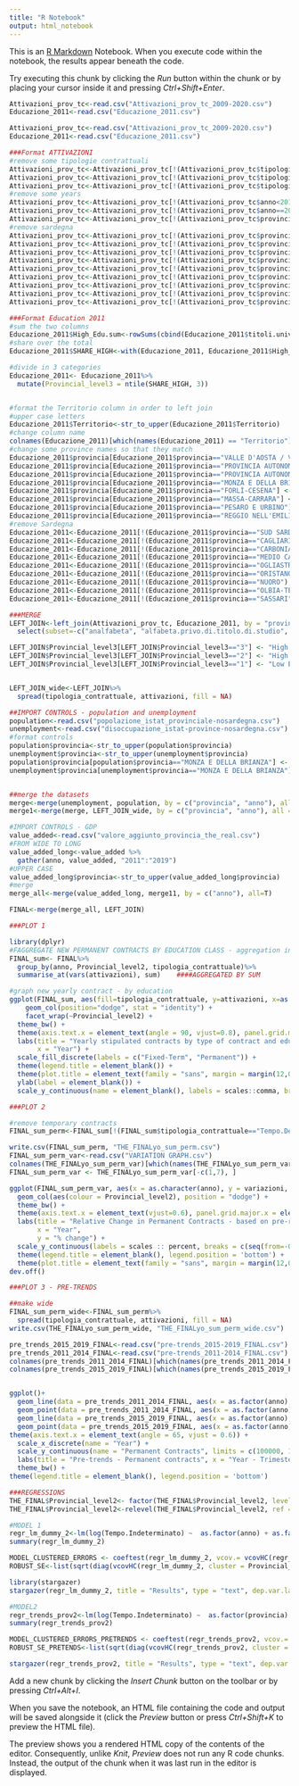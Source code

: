 ```yaml
---
title: "R Notebook"
output: html_notebook
---
```


This is an [R Markdown](http://rmarkdown.rstudio.com) Notebook. When you execute code within the notebook, the results appear beneath the code. 

Try executing this chunk by clicking the *Run* button within the chunk or by placing your cursor inside it and pressing *Ctrl+Shift+Enter*. 

```r
Attivazioni_prov_tc<-read.csv("Attivazioni_prov_tc_2009-2020.csv")
Educazione_2011<-read.csv("Educazione_2011.csv")
```

```r
Attivazioni_prov_tc<-read.csv("Attivazioni_prov_tc_2009-2020.csv")
Educazione_2011<-read.csv("Educazione_2011.csv")
```


```r
###Format ATTIVAZIONI
#remove some tipologie contrattuali
Attivazioni_prov_tc<-Attivazioni_prov_tc[!(Attivazioni_prov_tc$tipologia_contrattuale=="Altro"),]
Attivazioni_prov_tc<-Attivazioni_prov_tc[!(Attivazioni_prov_tc$tipologia_contrattuale=="Apprendistato"),]
Attivazioni_prov_tc<-Attivazioni_prov_tc[!(Attivazioni_prov_tc$tipologia_contrattuale=="Contratti di Collaborazione"),]
#remove some years
Attivazioni_prov_tc<-Attivazioni_prov_tc[!(Attivazioni_prov_tc$anno<2011),]
Attivazioni_prov_tc<-Attivazioni_prov_tc[!(Attivazioni_prov_tc$anno==2020),]
Attivazioni_prov_tc<-Attivazioni_prov_tc[!(Attivazioni_prov_tc$provincia=="Estero"),]
#remove sardegna
Attivazioni_prov_tc<-Attivazioni_prov_tc[!(Attivazioni_prov_tc$provincia=="SUD SARDEGNA"),] 
Attivazioni_prov_tc<-Attivazioni_prov_tc[!(Attivazioni_prov_tc$provincia=="CAGLIARI"),]  
Attivazioni_prov_tc<-Attivazioni_prov_tc[!(Attivazioni_prov_tc$provincia=="CARBONIA-IGLESIAS"),]
Attivazioni_prov_tc<-Attivazioni_prov_tc[!(Attivazioni_prov_tc$provincia=="MEDIO CAMPIDANO"),] 
Attivazioni_prov_tc<-Attivazioni_prov_tc[!(Attivazioni_prov_tc$provincia=="OGLIASTRA"),] 
Attivazioni_prov_tc<-Attivazioni_prov_tc[!(Attivazioni_prov_tc$provincia=="ORISTANO"),] 
Attivazioni_prov_tc<-Attivazioni_prov_tc[!(Attivazioni_prov_tc$provincia=="NUORO"),] 
Attivazioni_prov_tc<-Attivazioni_prov_tc[!(Attivazioni_prov_tc$provincia=="OLBIA-TEMPIO"),]   
Attivazioni_prov_tc<-Attivazioni_prov_tc[!(Attivazioni_prov_tc$provincia=="SASSARI"),] 
```

```r
###Format Education 2011
#sum the two columns
Educazione_2011$High_Edu.sum<-rowSums(cbind(Educazione_2011$titoli.universitari, Educazione_2011$diploma.terziario.non.universitario.del.vecchio.ordinamento.e.diplomi.A.F.A.M.))
#share over the total
Educazione_2011$SHARE_HIGH<-with(Educazione_2011, Educazione_2011$High_Edu.sum/Educazione_2011$totale)

#divide in 3 categories
Educazione_2011<- Educazione_2011%>%
  mutate(Provincial_level3 = ntile(SHARE_HIGH, 3))


#format the Territorio column in order to left join 
#upper case letters
Educazione_2011$Territorio<-str_to_upper(Educazione_2011$Territorio)
#change column name
colnames(Educazione_2011)[which(names(Educazione_2011) == "Territorio")] <- "provincia"
#change some province names so that they match
Educazione_2011$provincia[Educazione_2011$provincia=="VALLE D'AOSTA / VALLÉE D'AOSTE"] <- "AOSTA"
Educazione_2011$provincia[Educazione_2011$provincia=="PROVINCIA AUTONOMA BOLZANO / BOZEN"] <- "BOLZANO"
Educazione_2011$provincia[Educazione_2011$provincia=="PROVINCIA AUTONOMA TRENTO"] <- "TRENTO"
Educazione_2011$provincia[Educazione_2011$provincia=="MONZA E DELLA BRIANZA"] <- "MONZA E BRIANZA"
Educazione_2011$provincia[Educazione_2011$provincia=="FORLÌ-CESENA"] <- "FORLI'"
Educazione_2011$provincia[Educazione_2011$provincia=="MASSA-CARRARA"] <- "MASSA CARRARA"
Educazione_2011$provincia[Educazione_2011$provincia=="PESARO E URBINO"] <- "PESARO"
Educazione_2011$provincia[Educazione_2011$provincia=="REGGIO NELL'EMILIA"] <- "REGGIO NELL' EMILIA"
#remove Sardegna
Educazione_2011<-Educazione_2011[!(Educazione_2011$provincia=="SUD SARDEGNA"),] 
Educazione_2011<-Educazione_2011[!(Educazione_2011$provincia=="CAGLIARI"),]  
Educazione_2011<-Educazione_2011[!(Educazione_2011$provincia=="CARBONIA-IGLESIAS"),]
Educazione_2011<-Educazione_2011[!(Educazione_2011$provincia=="MEDIO CAMPIDANO"),] 
Educazione_2011<-Educazione_2011[!(Educazione_2011$provincia=="OGLIASTRA"),] 
Educazione_2011<-Educazione_2011[!(Educazione_2011$provincia=="ORISTANO"),] 
Educazione_2011<-Educazione_2011[!(Educazione_2011$provincia=="NUORO"),] 
Educazione_2011<-Educazione_2011[!(Educazione_2011$provincia=="OLBIA-TEMPIO"),]   
Educazione_2011<-Educazione_2011[!(Educazione_2011$provincia=="SASSARI"),]
```

```r
###MERGE
LEFT_JOIN<-left_join(Attivazioni_prov_tc, Educazione_2011, by = "provincia")%>%
  select(subset=-c("analfabeta", "alfabeta.privo.di.titolo.di.studio", "licenza.di.scuola.elementare", "licenza.di.scuola.media.inferiore.o.di.avviamento.professionale", "diploma.di.scuola.secondaria.superiore"))

LEFT_JOIN$Provincial_level3[LEFT_JOIN$Provincial_level3=="3"] <- "High Education"
LEFT_JOIN$Provincial_level3[LEFT_JOIN$Provincial_level3=="2"] <- "High Education"
LEFT_JOIN$Provincial_level3[LEFT_JOIN$Provincial_level3=="1"] <- "Low Education"


LEFT_JOIN_wide<-LEFT_JOIN%>%
  spread(tipologia_contrattuale, attivazioni, fill = NA)
```

```r
##IMPORT CONTROLS - population and unemployment
population<-read.csv("popolazione_istat_provinciale-nosardegna.csv")
unemployment<-read.csv("disoccupazione_istat-province-nosardegna.csv")
#format controls
population$provincia<-str_to_upper(population$provincia)
unemployment$provincia<-str_to_upper(unemployment$provincia)
population$provincia[population$provincia=="MONZA E DELLA BRIANZA"] <- "MONZA E BRIANZA"
unemployment$provincia[unemployment$provincia=="MONZA E DELLA BRIANZA"] <- "MONZA E BRIANZA"


##merge the datasets
merge<-merge(unemployment, population, by = c("provincia", "anno"), all = T)
merge1<-merge(merge, LEFT_JOIN_wide, by = c("provincia", "anno"), all = T)

#IMPORT CONTROLS - GDP
value_added<-read.csv("valore_aggiunto_provincia_the_real.csv")
#FROM WIDE TO LONG
value_added_long<-value_added %>%
  gather(anno, value_added, "2011":"2019")
#UPPER CASE
value_added_long$provincia<-str_to_upper(value_added_long$provincia)
#merge
merge_all<-merge(value_added_long, merge11, by = c("anno"), all=T)
```

```r
FINAL<-merge(merge_all, LEFT_JOIN)
```


```r
###PLOT 1

library(dplyr)
#FAGGREGATE NEW PERMANENT CONTRACTS BY EDUCATION CLASS - aggregation in EDUCATION class is by SUM
FINAL_sum<- FINAL%>%
  group_by(anno, Provincial_level2, tipologia_contrattuale)%>%
  summarise_at(vars(attivazioni), sum)    ####AGGREGATED BY SUM 

#graph new yearly contract - by education
ggplot(FINAL_sum, aes(fill=tipologia_contrattuale, y=attivazioni, x=as.character(anno))) + 
    geom_col(position="dodge", stat = "identity") +
    facet_wrap(~Provincial_level2) +
  theme_bw() +
  theme(axis.text.x = element_text(angle = 90, vjust=0.8), panel.grid.major.x = element_blank(), panel.background = element_rect(fill = "grey95"), plot.caption = element_text(hjust = 0), axis.title.y = element_text(hjust = 0.7)) +
  labs(title = "Yearly stipulated contracts by type of contract and educational category",
       x = "Year") +
  scale_fill_discrete(labels = c("Fixed-Term", "Permanent")) +
  theme(legend.title = element_blank()) +
  theme(plot.title = element_text(family = "sans", margin = margin(12,0,0,10), vjust = 5)) +
  ylab(label = element_blank()) +
  scale_y_continuous(name = element_blank(), labels = scales::comma, breaks = c(500000, 1000000, 1500000, 2000000, 2500000, 3000000, 3500000, 4000000, 4500000, 5000000, 5500000, 6000000, 6500000))
```

```r
###PLOT 2

#remove temporary contracts
FINAL_sum_perm<-FINAL_sum[!(FINAL_sum$tipologia_contrattuale=="Tempo.Determinato"),]

write.csv(FINAL_sum_perm, "THE_FINALyo_sum_perm.csv")
FINAL_sum_perm_var<-read.csv("VARIATION GRAPH.csv")
colnames(THE_FINALyo_sum_perm_var)[which(names(THE_FINALyo_sum_perm_var) == "ï..anno")] <- "anno"
FINAL_sum_perm_var <- THE_FINALyo_sum_perm_var[-c(1,7), ]

ggplot(FINAL_sum_perm_var, aes(x = as.character(anno), y = variazioni, fill = Provincial_level2)) +
  geom_col(aes(colour = Provincial_level2), position = "dodge") +
  theme_bw() +
  theme(axis.text.x = element_text(vjust=0.6), panel.grid.major.x = element_blank(), panel.background = element_rect(fill = "grey95"), plot.caption = element_text(hjust = 0)) +
  labs(title = "Relative Change in Permanent Contracts - based on pre-reform levels",
       x = "Year",
       y = "% change") + 
  scale_y_continuous(labels = scales :: percent, breaks = c(seq(from=-0.4, to=0.6, by=0.1))) +
  theme(legend.title = element_blank(), legend.position = 'bottom') +
  theme(plot.title = element_text(family = "sans", margin = margin(12,0,0,10), vjust = 5))
dev.off() 
```


```r
###PLOT 3 - PRE-TRENDS

##make wide
FINAL_sum_perm_wide<-FINAL_sum_perm%>%
  spread(tipologia_contrattuale, attivazioni, fill = NA)
write.csv(THE_FINALyo_sum_perm_wide, "THE_FINALyo_sum_perm_wide.csv")

pre_trends_2015_2019_FINAL<-read.csv("pre-trends_2015-2019_FINAL.csv")
pre_trends_2011_2014_FINAL<-read.csv("pre-trends_2011-2014_FINAL.csv")
colnames(pre_trends_2011_2014_FINAL)[which(names(pre_trends_2011_2014_FINAL) == "ï..anno")] <- "anno"
colnames(pre_trends_2015_2019_FINAL)[which(names(pre_trends_2015_2019_FINAL) == "ï..anno")] <- "anno"


ggplot()+
  geom_line(data = pre_trends_2011_2014_FINAL, aes(x = as.factor(anno), y = Tempo.Indeterminato, group = Provincial_level2, color = Provincial_level2), linetype = "dashed") +
  geom_point(data = pre_trends_2011_2014_FINAL, aes(x = as.factor(anno), y = Tempo.Indeterminato, group = Provincial_level2, color = Provincial_level2)) +
  geom_line(data = pre_trends_2015_2019_FINAL, aes(x = as.factor(anno), y = Tempo.Indeterminato, group = Provincial_level2, color = Provincial_level2), linetype = "dashed") +
  geom_point(data = pre_trends_2015_2019_FINAL, aes(x = as.factor(anno), y = Tempo.Indeterminato, group = Provincial_level2, color = Provincial_level2)) +
theme(axis.text.x = element_text(angle = 65, vjust = 0.6)) +
  scale_x_discrete(name = "Year") +
  scale_y_continuous(name = "Permanent Contracts", limits = c(100000, 1800000), breaks = c(100000, 300000, 500000, 700000, 900000, 1100000, 1300000, 1500000, 1700000), labels = scales::comma) +
  labs(title = "Pre-trends - Permanent contracts", x = "Year - Trimester", y = " Number of Permanent Contracts") +
  theme_bw() +
theme(legend.title = element_blank(), legend.position = 'bottom')
```


```r
###REGRESSIONS
THE_FINAL$Provincial_level2<- factor(THE_FINAL$Provincial_level2, levels=c("Low Education", "High Education"))
THE_FINAL$Provincial_level2<-relevel(THE_FINAL$Provincial_level2, ref = "High Education")
```


```r
#MODEL 1
regr_lm_dummy_2<-lm(log(Tempo.Indeterminato) ~  as.factor(anno) + as.factor(provincia) + Provincial_level2 + time_dummy + disoccupazione + log(popolazione) + log(value_added) + Provincial_level2*time_dummy, data = THE_FINAL)
summary(regr_lm_dummy_2)

MODEL_CLUSTERED_ERRORS <- coeftest(regr_lm_dummy_2, vcov.= vcovHC(regr_lm_dummy_2, cluster = Provincial_level2))
ROBUST_SE<-list(sqrt(diag(vcovHC(regr_lm_dummy_2, cluster = Provincial_level2))))

library(stargazer)
stargazer(regr_lm_dummy_2, title = "Results", type = "text", dep.var.labels = c("log(Permanent Contracts)"), omit = c("anno", "provincia"), out = "regr_dummy.html", se=ROBUST_SE)
```

```r
#MODEL2
regr_trends_prov2<-lm(log(Tempo.Indeterminato) ~  as.factor(provincia) + as.factor(anno)*Provincial_level2 + log(popolazione) + log(value_added) + disoccupazione + Provincial_level2, data = THE_FINAL)
summary(regr_trends_prov2)

MODEL_CLUSTERED_ERRORS_PRETRENDS <- coeftest(regr_trends_prov2, vcov.= vcovHC(regr_trends_prov2, cluster = Provincial_level2))
ROBUST_SE_PRETENDS<-list(sqrt(diag(vcovHC(regr_trends_prov2, cluster = Provincial_level2))))

stargazer(regr_trends_prov2, title = "Results", type = "text", dep.var.labels = c("log(Permanent Contracts)"), omit = c("provincia"), out = "regr_pretrends.html", se = ROBUST_SE_PRETENDS)
```








Add a new chunk by clicking the *Insert Chunk* button on the toolbar or by pressing *Ctrl+Alt+I*.

When you save the notebook, an HTML file containing the code and output will be saved alongside it (click the *Preview* button or press *Ctrl+Shift+K* to preview the HTML file).

The preview shows you a rendered HTML copy of the contents of the editor. Consequently, unlike *Knit*, *Preview* does not run any R code chunks. Instead, the output of the chunk when it was last run in the editor is displayed.
